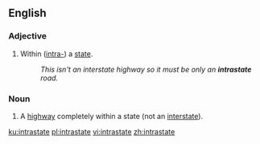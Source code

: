 ==English==

===Adjective===
{{en-adj|-}}

# {{lb|en|US}} Within ([[intra-]]) a [[state]].
#: ''This isn't an interstate highway so it must be only an '''intrastate''' road.''

===Noun===
{{en-noun}}

# {{lb|en|US}} A [[highway]] completely within a state (not an [[interstate]]).

[[ku:intrastate]]
[[pl:intrastate]]
[[vi:intrastate]]
[[zh:intrastate]]